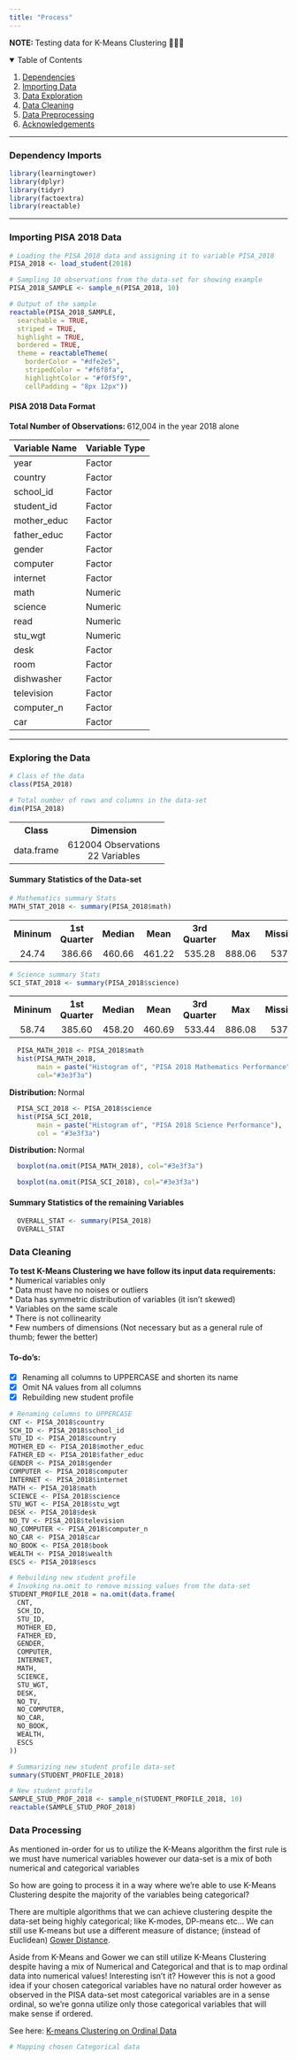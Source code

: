 ```yaml
---
title: "Process"
---
```


<div class="alert alert-danger" role="alert">
  <strong> NOTE: </strong> Testing data for K-Means Clustering 🧪🧪🧪
</div>

<details open="open">
  <summary>Table of Contents</summary>
  <ol>
    <li><a href="#dependency-imports">Dependencies</a></li>
    <li><a href="#importing-pisa-2018-data">Importing Data</a></li>
    <li><a href="#exploring-the-data">Data Exploration</a></li>
    <li><a href="#data-cleaning">Data Cleaning</a></li>
    <li><a href="#data-processing">Data Preprocessing</a></li>
    <li><a href="#acknowledgements">Acknowledgements</a></li>
  </ol>
</details>

<hr/>

### Dependency Imports
```r
library(learningtower)
library(dplyr)
library(tidyr)
library(factoextra)
library(reactable)
```

<hr/>

### Importing PISA 2018 Data
```r

# Loading the PISA 2018 data and assigning it to variable PISA_2018
PISA_2018 <- load_student(2018)

# Sampling 10 observations from the data-set for showing example
PISA_2018_SAMPLE <- sample_n(PISA_2018, 10)

# Output of the sample
reactable(PISA_2018_SAMPLE, 
  searchable = TRUE,
  striped = TRUE,
  highlight = TRUE,
  bordered = TRUE,
  theme = reactableTheme(
    borderColor = "#dfe2e5",
    stripedColor = "#f6f8fa",
    highlightColor = "#f0f5f9",
    cellPadding = "8px 12px"))
```

#### PISA 2018 Data Format

<div class="alert alert-info" role="alert">
  <strong> Total Number of Observations: </strong> 612,004 in the year 2018 alone
</div>
<table class="table table-hover">
  <thead>
    <tr>
      <th>Variable Name</th>
      <th>Variable Type</th>
    </tr>
  </thead>
  <tbody>
    <tr>
      <td>year</td>
      <td>Factor</td>
    </tr>
    <tr>
      <td>country</td>
      <td>Factor</td>
    </tr>
    <tr>
      <td>school_id</td>
      <td>Factor</td>
    </tr>
    <tr>
      <td>student_id</td>
      <td>Factor</td>
    </tr>
    <tr>
      <td>mother_educ</td>
      <td>Factor</td>
    </tr>
    <tr>
      <td>father_educ</td>
      <td>Factor</td>
    </tr>
    <tr>
      <td>gender</td>
      <td>Factor</td>
    </tr>
    <tr>
      <td>computer</td>
      <td>Factor</td>
    </tr>
    <tr>
      <td>internet</td>
      <td>Factor</td>
    </tr>
    <tr>
      <td>math</td>
      <td>Numeric</td>
    </tr>
    <tr>
      <td>science</td>
      <td>Numeric</td>
    </tr>
    <tr>
      <td>read</td>
      <td>Numeric</td>
    </tr>
    <tr>
      <td>stu_wgt</td>
      <td>Numeric</td>
    </tr>
    <tr>
      <td>desk</td>
      <td>Factor</td>
    </tr>
    <tr>
      <td>room</td>
      <td>Factor</td>
    </tr>
    <tr>
      <td>dishwasher</td>
      <td>Factor</td>
    </tr>
    <tr>
      <td>television</td>
      <td>Factor</td>
    </tr>
    <tr>
      <td>computer_n</td>
      <td>Factor</td>
    </tr>
    <tr>
      <td>car</td>
      <td>Factor</td>
    </tr>
  <tbody>
</table>

<hr/>

### Exploring the Data 

```r
# Class of the data
class(PISA_2018)

# Total number of rows and columns in the data-set
dim(PISA_2018)
```

<table class="table table-hover">
  <tr>
    <th>
      Class
    </th>
    <th>
      Dimension
    </th>
  </tr>
  <tr>
    <td align="center">
      data.frame
    </td>
    <td align="center">
      612004 Observations
      <br/>
      22 Variables
    </td>
  </tr>
</table>

#### Summary Statistics of the Data-set
```r
# Mathematics summary Stats
MATH_STAT_2018 <- summary(PISA_2018$math)
```

<table class="table table-hover">
  <tr>
    <th>
      Mininum
    </th>
    <th>
      1st Quarter
    </th>
    <th>
      Median
    </th>
    <th>
      Mean
    </th>
    <th>
      3rd Quarter
    </th>
    <th>
      Max
    </th>
    <th>
      Missing
    </th>
  </tr>
  <tr>
    <td align="center">
      24.74
    </td>
    <td align="center">
      386.66
    </td>
    <td align="center">
      460.66
    </td>
    <td align="center">
      461.22
    </td>
    <td align="center">
      535.28
    </td>
    <td align="center">
      888.06
    </td>
    <td align="center">
      5377
    </td>
  </tr>
</table>

```r
# Science summary Stats
SCI_STAT_2018 <- summary(PISA_2018$science)
```

<table class="table table-hover">
  <tr>
    <th>
      Mininum
    </th>
    <th>
      1st Quarter
    </th>
    <th>
      Median
    </th>
    <th>
      Mean
    </th>
    <th>
      3rd Quarter
    </th>
    <th>
      Max
    </th>
    <th>
      Missing
    </th>
  </tr>
  <tr>
    <td align="center">
      58.74
    </td>
    <td align="center">
      385.60
    </td>
    <td align="center">
      458.20
    </td>
    <td align="center">
      460.69
    </td>
    <td align="center">
      533.44
    </td>
    <td align="center">
      886.08
    </td>
    <td align="center">
      5377
    </td>
  </tr>
</table>
```r
  PISA_MATH_2018 <- PISA_2018$math
  hist(PISA_MATH_2018, 
       main = paste("Histogram of", "PISA 2018 Mathematics Performance"), 
       col="#3e3f3a")
```

<div class="alert alert-info" role="alert">
  <strong> Distribution: </strong> Normal
</div>

```r
  PISA_SCI_2018 <- PISA_2018$science
  hist(PISA_SCI_2018, 
       main = paste("Histogram of", "PISA 2018 Science Performance"),
       col = "#3e3f3a")
```

<div class="alert alert-info" role="alert">
  <strong> Distribution: </strong> Normal
</div>

```r
  boxplot(na.omit(PISA_MATH_2018), col="#3e3f3a")
```

```r
  boxplot(na.omit(PISA_SCI_2018), col="#3e3f3a")
```

#### Summary Statistics of the remaining Variables 

```r
  OVERALL_STAT <- summary(PISA_2018)
  OVERALL_STAT
```

### Data Cleaning

**To test K-Means Clustering we have follow its input data requirements:**  
* Numerical variables only  
* Data must have no noises or outliers  
* Data has symmetric distribution of variables (it isn't skewed)  
* Variables on the same scale  
* There is not collinearity  
* Few numbers of dimensions (Not necessary but as a general rule of thumb; fewer the better)

#### To-do's:
- [x] Renaming all columns to UPPERCASE and shorten its name
- [x] Omit NA values from all columns
- [x] Rebuilding new student profile

```r

# Renaming columns to UPPERCASE
CNT <- PISA_2018$country
SCH_ID <- PISA_2018$school_id
STU_ID <- PISA_2018$country
MOTHER_ED <- PISA_2018$mother_educ
FATHER_ED <- PISA_2018$father_educ
GENDER <- PISA_2018$gender
COMPUTER <- PISA_2018$computer
INTERNET <- PISA_2018$internet
MATH <- PISA_2018$math
SCIENCE <- PISA_2018$science
STU_WGT <- PISA_2018$stu_wgt
DESK <- PISA_2018$desk
NO_TV <- PISA_2018$television
NO_COMPUTER <- PISA_2018$computer_n
NO_CAR <- PISA_2018$car
NO_BOOK <- PISA_2018$book
WEALTH <- PISA_2018$wealth
ESCS <- PISA_2018$escs

# Rebuilding new student profile
# Invoking na.omit to remove missing values from the data-set
STUDENT_PROFILE_2018 = na.omit(data.frame(
  CNT,
  SCH_ID,
  STU_ID,
  MOTHER_ED,
  FATHER_ED,
  GENDER,
  COMPUTER,
  INTERNET,
  MATH,
  SCIENCE,
  STU_WGT,
  DESK,
  NO_TV,
  NO_COMPUTER,
  NO_CAR,
  NO_BOOK,
  WEALTH,
  ESCS
))

# Summarizing new student profile data-set
summary(STUDENT_PROFILE_2018)

# New student profile
SAMPLE_STUD_PROF_2018 <- sample_n(STUDENT_PROFILE_2018, 10)
reactable(SAMPLE_STUD_PROF_2018)
``` 

### Data Processing

As mentioned in-order for us to utilize the K-Means algorithm the first rule is we must
have numerical variables however our data-set is a mix of both numerical and categorical
variables  

So how are going to process it in a way where we're able to use K-Means Clustering despite
the majority of the variables being categorical?

There are multiple algorithms that we can achieve clustering despite the data-set being
highly categorical; like K-modes, DP-means etc... We can still use K-means but use a
different measure of distance; (instead of Euclidean) [Gower Distance](http://dpmartin42.github.io/posts/r/cluster-mixed-types).

Aside from K-Means and Gower we can still utilize K-Means Clustering despite having a mix
of Numerical and Categorical and that is to map ordinal data into numerical values!
Interesting isn't it? However this is not a good idea if your chosen categorical variables
have no natural order however as observed in the PISA data-set most categorical variables
are in a sense ordinal, so we're gonna utilize only those categorical variables that will
make sense if ordered.

See here:
[K-means Clustering on Ordinal Data](https://towardsdatascience.com/k-means-clustering-on-ordinal-data-7222b5ee1693)

```r

# Mapping chosen Categorical data


```